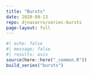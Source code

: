 ```yaml
---
title: "Bursts"
date: 2020-09-13
repo: djnavarro/series-bursts
page-layout: full
---
```

   
::: {.grid}
  
```r
#| echo: false
#| message: false
#| results: asis
source(here::here("_common.R"))
build_series("bursts")
```
   
:::
   
